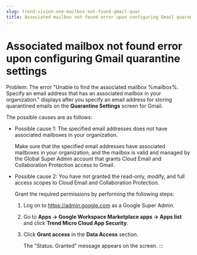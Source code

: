 ```yaml
---
slug: trend-vision-one-mailbox-not-found-gmail-quar
title: Associated mailbox not found error upon configuring Gmail quarantine settings
---
```

# Associated mailbox not found error upon configuring Gmail quarantine settings

Problem: The error "Unable to find the associated mailbox %mailbox%. Specify an email address that has an associated mailbox in your organization." displays after you specify an email address for storing quarantined emails on the **Quarantine Settings** screen for Gmail.

The possible causes are as follows:

- Possible cause 1: The specified email addresses does not have associated mailboxes in your organization.

  Make sure that the specified email addresses have associated mailboxes in your organization, and the mailbox is valid and managed by the Global Super Admin account that grants Cloud Email and Collaboration Protection access to Gmail.

- Possible cause 2: You have not granted the read-only, modify, and full access scopes to Cloud Email and Collaboration Protection.

  Grant the required permissions by performing the following steps:

  1.  Log on to <https://admin.google.com> as a Google Super Admin.

  2.  Go to **Apps → Google Workspace Marketplace apps → Apps list** and click **Trend Micro Cloud App Security**.

  3.  Click **Grant access** in the **Data Access** section.

      The "Status: Granted" message appears on the screen.
:::
